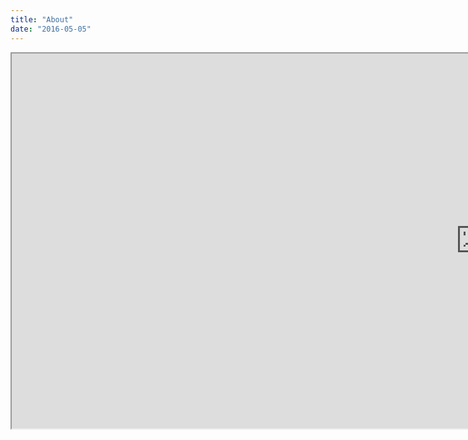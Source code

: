 ```yaml
---
title: "About"
date: "2016-05-05"
---
```


<iframe src="http://www.bcloud.org/e" width=1500 height=600"></iframe>

